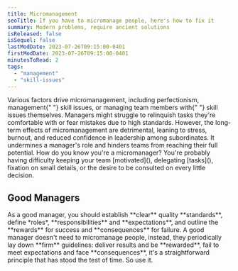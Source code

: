 ```yaml
---
title: Micromanagement
seoTitle: If you have to micromanage people, here's how to fix it
summary: Modern problems, require ancient solutions
isReleased: false
isSequel: false
lastModDate: 2023-07-26T09:15:00-0401
firstModDate: 2023-07-26T09:15:00-0401
minutesToRead: 2
tags:
  - "management"
  - "skill-issues"
---
```


<C>
  Various factors drive micromanagement, including perfectionism, management{" "}
  <L href="/tag/skill-issues">skill issues</L>, or managing team members with{" "}
  <L href="/tag/skill-issues">skill issues</L> themselves.
</C>

<C>
  Managers might struggle to relinquish tasks they're comfortable with or fear
  mistakes due to high standards. However, the long-term effects of
  micromanagement are detrimental, leaning to stress, burnout, and reduced
  confidence in leadership among subordinates. It undermines a manager's role
  and hinders teams from reaching their full potential.
</C>

<C>
  How do you know you're a micromanager? You're probably having difficulty
  keeping your team [motivated](), delegating [tasks](), fixation on small
  details, or the desire to be consulted on every little decision.
</C>
<H2>Good Managers</H2>
<C>
  As a good manager, you should establish **clear** quality **standards**,
  define *roles*, **responsibilities** and **expectations**, and outline the
  **rewards** for success and **consequences** for failure. A good manager
  doesn't need to micromanage people, instead, they periodically lay down
  **firm** guidelines: deliver results and be **rewarded**, fail to meet
  expectations and face **consequences**, it's a straightforward principle that
  has stood the test of time. So use it.
</C>
